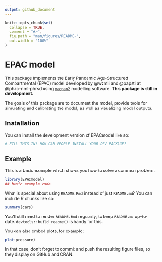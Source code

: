 ```yaml
---
output: github_document
---
```


<!-- README.md is generated from README.Rmd. Please edit that file -->

```r
knitr::opts_chunk$set(
  collapse = TRUE,
  comment = "#>",
  fig.path = "man/figures/README-",
  out.width = "100%"
)
```

# EPAC model

<!-- badges: start -->
<!-- badges: end -->

This package implements the Early Pandemic Age-Structured Compartmental (EPAC) model developed by @wzmli and @papsti at @phac-nml-phrsd using  [`macpan2`](https://github.com/canmod/macpan2) modelling software. **This package is still in development.**

The goals of this package are to document the model, provide tools for simulating and calibrating the model, as well as visualizing model outputs.

## Installation

You can install the development version of EPACmodel like so:

``` r
# FILL THIS IN! HOW CAN PEOPLE INSTALL YOUR DEV PACKAGE?
```

## Example

This is a basic example which shows you how to solve a common problem:

```r
library(EPACmodel)
## basic example code
```

What is special about using `README.Rmd` instead of just `README.md`? You can include R chunks like so:

```r
summary(cars)
```

You'll still need to render `README.Rmd` regularly, to keep `README.md` up-to-date. `devtools::build_readme()` is handy for this.

You can also embed plots, for example:

```r
plot(pressure)
```

In that case, don't forget to commit and push the resulting figure files, so they display on GitHub and CRAN.
